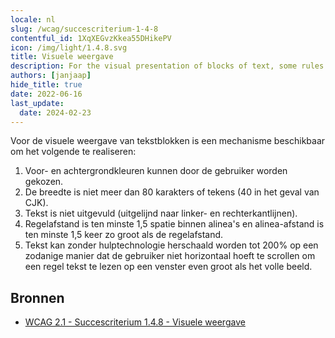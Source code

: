 ```yaml
---
locale: nl
slug: /wcag/succescriterium-1-4-8
contentful_id: 1XqXEGvzKkea55DHikePV
icon: /img/light/1.4.8.svg
title: Visuele weergave
description: For the visual presentation of blocks of text, some rules apply.
authors: [janjaap]
hide_title: true
date: 2022-06-16
last_update:
  date: 2024-02-23
---
```


<Hero
  title="Visuele weergave"
  image="/img/light/1.4.8.svg"
  alt="WCAG 1.4.8 icon"
  prefix="Succescriterium 1.4.8"
  suffix="Niveau AAA"
/>

Voor de visuele weergave van tekstblokken is een mechanisme beschikbaar om het volgende te realiseren:

1. Voor- en achtergrondkleuren kunnen door de gebruiker worden gekozen.
2. De breedte is niet meer dan 80 karakters of tekens (40 in het geval van CJK).
3. Tekst is niet uitgevuld (uitgelijnd naar linker- en rechterkantlijnen).
4. Regelafstand is ten minste 1,5 spatie binnen alinea's en alinea-afstand is ten minste 1,5 keer zo groot als de regelafstand.
5. Tekst kan zonder hulptechnologie herschaald worden tot 200% op een zodanige manier dat de gebruiker niet horizontaal hoeft te scrollen om een regel tekst te lezen op een venster even groot als het volle beeld.

## Bronnen

- [WCAG 2.1 - Succescriterium 1.4.8 - Visuele weergave](https://www.w3.org/Translations/WCAG21-nl/#visuele-weergave)
